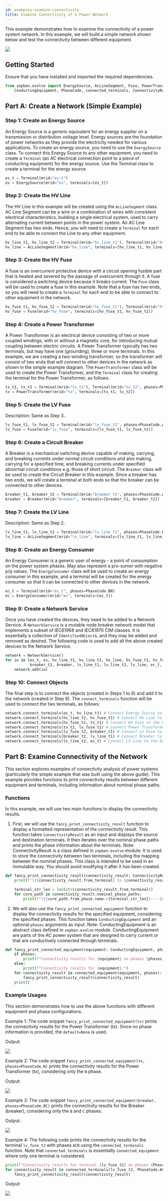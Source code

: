```yaml
---
id: examples-examine-connectivity
title: Examine Connectivity of a Power Network
---
```


This example demonstrates how to examine the connectivity of a power system network.
In this example, we will build a simple network shown below and test the connectivity between different equipment.

![](./assets/simple_eg.jpg)

## Getting Started

Ensure that you have installed and imported the required dependencies.

```python
from zepben.evolve import EnergySource, AcLineSegment, Fuse, PowerTransformer, Breaker, EnergyConsumer, NetworkService, Terminal, connected_equipment, \
    ConductingEquipment, PhaseCode, connected_terminals, ConnectivityResult
```

## Part A: Create a Network (Simple Example)

### Step 1: Create an Energy Source

An Energy Source is a generic equivalent for an energy supplier on a transmission or distribution voltage level.
Energy sources are the foundation of power networks as they provide the electricity needed for various applications.
To create an energy source, you need to use the `EnergySource` class. To connect this Energy Source to any other equipment, you need to create a `Terminal` (an AC electrical connection point to a piece of conducting equipment) for the energy source. Use the Terminal class to create a terminal for the energy source.

```python
es_t = Terminal(mrid="es-t")
es = EnergySource(mrid="es", terminals=[es_t])
```

### Step 2: Create the HV Line

The HV Line in this example will be created using the `AcLineSegment` class. AC Line Segment can be a wire or a combination of wires with consistent electrical characteristics, building a single electrical system, used to carry alternating current between points in the power system.
An AC Line Segment has two ends. Hence, you will need to create a `Terminal` for each end to be able to connect the Line to any other equipment.

```python
hv_line_t1, hv_line_t2 = Terminal(mrid="hv_line_t1"), Terminal(mrid="hv_line_t2")
hv_line = AcLineSegment(mrid="hv_line", terminals=[hv_line_t1, hv_line_t2])
```

### Step 3: Create the HV Fuse

A fuse is an overcurrent protective device with a circuit opening fusible part that is heated and severed by the passage of overcurrent through it. A fuse is considered a switching device because it breaks current.
The `Fuse` class will be used to create a fuse in this example. Note that a fuse has two ends, so you will need to create a `Terminal` for each end to be able to connect to other equipment in the network.

```python
hv_fuse_t1, hv_fuse_t2 = Terminal(mrid="hv_fuse_t1"), Terminal(mrid="hv_fuse_t2")
hv_fuse = Fuse(mrid="hv_fuse", terminals=[hv_fuse_t1, hv_fuse_t2])
```

### Step 4: Create a Power Transformer

A Power Transformer is an electrical device consisting of  two or more coupled windings, with or without a magnetic core, for introducing mutual coupling between electric circuits.
A Power Transformer typically has two terminals, but may have one (grounding), three or more terminals.
In this example, we are creating a two-winding transformer, so the transformer will consist of two ends that will connect to other devices in the network as shown in the simple example diagram.
The `PowerTransformer` class will be used to create the Power Transformer, and the `Terminal` class for creating the terminal for the Power Transformer, as follows.

```python
tx_t1, tx_t2 = Terminal(mrid="tx_t1"), Terminal(mrid="tx_t2", phases=PhaseCode.ABCN)
tx = PowerTransformer(mrid="tx", terminals=[tx_t1, tx_t2])
```

### Step 5: Create the LV Fuse

Description: Same as Step 3..

```python
lv_fuse_t1, lv_fuse_t2 = Terminal(mrid="lv_fuse_t1", phases=PhaseCode.ABCN), Terminal(mrid="lv_fuse_t2", phases=PhaseCode.ABCN)
lv_fuse = Fuse(mrid="lv_fuse", terminals=[lv_fuse_t1, lv_fuse_t2])
```

### Step 6: Create a Circuit Breaker

A Breaker is a mechanical switching device capable of making, carrying, and breaking currents under normal circuit conditions and also making, carrying for a specified time, and breaking currents under specified abnormal circuit conditions e.g. those of short circuit.
The `Breaker` class will be used to create the Circuit Breaker in this example. Since a breaker has two ends, we will create a terminal at both ends so that the breaker can be connected to other devices.

```python
breaker_t1, breaker_t2 = Terminal(mrid="breaker_t1", phases=PhaseCode.ABCN), Terminal(mrid="breaker_t2", phases=PhaseCode.BN)
breaker = Breaker(mrid="breaker", terminals=[breaker_t1, breaker_t2])
```

### Step 7: Create the LV Line

Description: Same as Step 2.

```python
lv_line_t1, lv_line_t2 = Terminal(mrid="lv_line_t1", phases=PhaseCode.BN), Terminal(mrid="lv_line_t2", phases=PhaseCode.BN)
lv_line = AcLineSegment(mrid="lv_line", terminals=[lv_line_t1, lv_line_t2])
```

### Step 8: Create an Energy Consumer

An Energy Consumer is a generic user of energy - a point of consumption on the power system phases. May also represent a pro-sumer with negative p/q values.
The `EnergyConsumer` class will be used to create an energy consumer in this example, and a terminal will be created for the energy consumer so that it can be connected to other devices in the network.

```python
ec_t = Terminal(mrid="ec_t", phases=PhaseCode.BN)
ec = EnergyConsumer(mrid="ec", terminals=[ec_t])
```

### Step 9: Create a Network Service

Once you have created the devices, they need to be added to a Network Service.
A `NetworkService` is a mutable node breaker network model that implements a subset of IEC61968 and IEC61970 CIM classes.
It is essentially a collection of `IdentifiedObject`s, and they may be added and removed as desired.
The following code is used to add all the above created devices to the Network Service.

```python
network = NetworkService()
for io in [es_t, es, hv_line_t1, hv_line_t2, hv_line, hv_fuse_t1, hv_fuse_t2, hv_fuse, tx_t1, tx_t2, tx, lv_fuse_t1, lv_fuse_t2, lv_fuse, breaker_t1,
           breaker_t2, breaker, lv_line_t1, lv_line_t2, lv_line, ec_t, ec]:
    network.add(io)
```

### Step 10: Connect Objects

The final step is to connect the objects (created in Steps 1 to 8) and add it to the network (created in Step 9).
The `connect_terminals` function will be used to connect the two terminals, as follows:

```python
network.connect_terminals(es_t, hv_line_t1) # Connect Energy Source to the HV Line
network.connect_terminals(hv_line_t2, hv_fuse_t1) # Connect HV Line to the HV Fuse
network.connect_terminals(hv_fuse_t2, tx_t1) # Connect HV Fuse to the Power Transformer
network.connect_terminals(tx_t2, lv_fuse_t1) # Connect Power Transformer to the LV Fuse
network.connect_terminals(lv_fuse_t2, breaker_t1) # Connect LV Fuse to the Breaker
network.connect_terminals(breaker_t2, lv_line_t1) # Connect Breaker to the LV Line
network.connect_terminals(lv_line_t2, ec_t) # Connect LV Line to the Energy Consumer
```

## Part B: Examine Connectivity of the Network

This section explores examples of connectivity analysis of power systems (particularly the simple example that was built using the above guide).
This example provides functions to print connectivity results between different equipment and terminals, including information about nominal phase paths.

### Functions
In this example, we will use two main functions to display the connectivity results.

1. First, we will use the `fancy_print_connectivity_result` function to display a formatted representation of the connectivity result.
This function takes `ConnectivityResult` as an input and displays the source and destination terminals. It then iterates over the nominal phase paths and prints the phase information about the terminals.
Note: ConnectivityResult is a class defined in `zepben.evolve` module. It is used to store the connectivity between two terminals, including the mapping between the nominal phases.
This class is intended to be used in an immutable way. You should avoid modifying it after it has been created.

```python
def fancy_print_connectivity_result(connectivity_result: ConnectivityResult):
    print(f"\t{connectivity_result.from_terminal} to {connectivity_result.to_terminal}")

    terminal_str_len = len(str(connectivity_result.from_terminal))
    for core_path in connectivity_result.nominal_phase_paths:
        print(f"\t{core_path.from_phase.name:>{terminal_str_len}}----{core_path.to_phase.name}")
```

2. We will also use the `fancy_print_connected_equipment` function to display the connectivity results for the specified equipment, considering the specified phases.
This function takes `ConductingEquipment` and an optional `phases` arguments as input.
Note: ConductingEquipment is an abstract class defined in `zepben.evolve` module. ConductingEquipment are parts of the AC power system that are designed to carry current or that are conductively connected through terminals.

```python
def fancy_print_connected_equipment(equipment: ConductingEquipment, phases=None):
    if phases:
        print(f"Connectivity results for {equipment} on phases {phases}:")
    else:
        print(f"Connectivity results for {equipment}:")
    for connectivity_result in connected_equipment(equipment, phases):
        fancy_print_connectivity_result(connectivity_result)
    print()
```

### Example Usages

This section demonstrates how to use the above functions with different equipment and phase configurations.

Example 1: The code snippet `fancy_print_connected_equipment(tx)` prints the connectivity results for the Power Transformer (tx). Since no phase information is provided, the `default=None` is used.

Output:

![](./assets/connectivity_ex1.png)

Example 2: The code snippet `fancy_print_connected_equipment(tx, phases=PhaseCode.N)` prints the connectivity results for the Power Transformer (tx), considering only the `N` phase.

Output:

![](./assets/connectivity_ex2.png)

Example 3: The code snippet `fancy_print_connected_equipment(breaker, phases=PhaseCode.BC)` prints the connectivity results for the Breaker (breaker), considering only the `B` and `C` phases.

Output:

![](./assets/connectivity_ex3.png)

Example 4: The following code prints the connectivity results for the terminal `lv_fuse_t2` with phases `ACN` using the `connected_terminals` function. Note that `connected_terminals` is essentially `connected_equipment` where only one terminal is considered.

```python
print(f"Connectivity results for terminal {lv_fuse_t2} on phases {PhaseCode.ACN}:")
for connectivity_result in connected_terminals(lv_fuse_t2, PhaseCode.ACN):
    fancy_print_connectivity_result(connectivity_result)
```

Output:

![](./assets/connectivity_ex4.png)